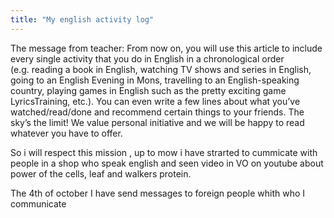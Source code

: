 ```yaml
---
title: "My english activity log"
---
```


The message from teacher: From now on, you will use this article to include every single activity that you do in English in a chronological order (e.g. reading a book in English, watching TV shows and series in English, going to an English Evening in Mons, travelling to an English-speaking country, playing games in English such as the pretty exciting game LyricsTraining, etc.). You can even write a few lines about what you’ve watched/read/done and recommend certain things to your friends. The sky’s the limit! We value personal initiative and we will be happy to read whatever you have to offer.

So i will respect this mission , up to mow i have strarted to cummicate with people in a shop who speak english and seen video in VO on youtube about power of the cells, leaf and walkers protein.

The 4th of october I have send messages to foreign people whith who I communicate
